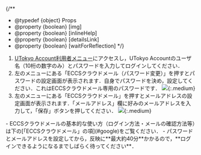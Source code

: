 
{/**
  * @typedef {object} Props
  * @property {boolean} [img]
  * @property {boolean} [inlineHelp]
  * @property {boolean} [detailsLink]
  * @property {boolean} [waitForReflection]
  */}

1. [UTokyo Account利用者メニュー](https://utacm.adm.u-tokyo.ac.jp/webmtn/LoginServlet)にアクセスし，UTokyo Accountのユーザ名（10桁の数字のみ）とパスワードを入力してログインしてください．
2. 左のメニューにある「ECCSクラウドメール（パスワード変更）」を押すとパスワードの設定画面が表示されます．自身でパスワードを決め，設定してください．これはECCSクラウドメール専用のパスワードです．
    <If cond={props.img}>
      ![](/google/change-password.png){:.medium}
    </If>
    <If cond={props.inlineHelp}>
      <ConfigureHelpInvalidPassword type="details" />
    </If>
3. 左のメニューにある「ECCSクラウドメール」を押すとメールアドレスの設定画面が表示されます．「メールアドレス」欄に好みのメールアドレスを入力して，「保存」ボタンを押してください．
    <If cond={props.img}>
      ![](/google/change-localpart.png){:.medium}
    </If>

<If cond={props.detailsLink}>
  - ECCSクラウドメールの基本的な使い方（ログイン方法・メールの確認方法等）は下の[「ECCSクラウドメール」の項](#google)をご覧ください．
</If>

<If cond={!props.inlineHelp}>
  <Help lang="ja">
    - <ConfigureHelpInvalidPassword type="oneline" />
  </Help>
</If>

<If cond={props.waitForReflection}>
  パスワードとメールアドレスを設定してから，反映に**最大約40分**かかるので，**ログインできるようになるまでしばらく待ってください**．
</If>
